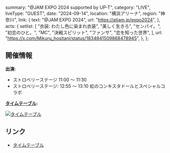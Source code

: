   summary: "@JAM EXPO 2024 supported by UP-T",
  category: "LIVE",
  liveType: "GUEST",
  date: "2024-09-14",
  location: "横浜アリーナ",
  region: "神奈川",
  link: {
    text: "@JAM EXPO 2024",
    url: "https://atjam.jp/expo2024",
  },
  acts: {
    setlist: [
      "衣装: わたし色に染まれ衣装",
      "美しく生きろ",
      "センパイ。",
      "初恋のひと。",
      "MC",
      "決戦スピリット",
      "ファンサ",
      "恋を知った世界",
    ],
    url: "https://x.com/Mikuru_hositani/status/1834841509868478945",
  },
};

## 開催情報

**出演:**

- ストロベリーステージ 11:00 〜 11:30
- ストロベリーステージ: 12:55 〜 13:10 虹のコンキスタドールとスペシャルコラボ

**[タイムテーブル](https://x.com/at_jam/status/1824370523155112191):**

[![タイムテーブル](/events/2024/2024-09-14_@JAM%20EXPO%202024%20タイムテーブル.jpg)](/events/2024/2024-09-14_@JAM%20EXPO%202024%20タイムテーブル.jpg)

## リンク

- [タイムテーブル](https://x.com/at_jam/status/1824370523155112191)
